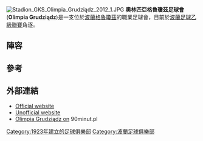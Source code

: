 {{Infobox football club |
  clubname = 奧林匹亞格魯瓊茲足球會|
  image    = <!-- 檔案不存在 Olimpia Grudziądz logo.svg ，可從英文維基百科取得 --> |
  fullname = Grudziądzki Klub Sportowy<br>Olimpia Grudziądz |
  nickname = ''Gieksa'' |
  founded  = {{start date and age|df=yes|1923}} |
  ground   = {{flagicon|POL}} [[波蘭|波蘭]][[格魯瓊茲|格魯瓊茲]][[馬林諾夫斯基體育場|馬林諾夫斯基體育場]]  |
  capacity = 5.250 |
  chairman = {{flagicon|POL}} Jacek Bojarowski  |
  manager  = {{flagicon|POL}} [[Dariusz_Kubicki|Dariusz Kubicki]] |
  league   = [[波蘭足球乙級聯賽|波蘭足球乙級聯賽]] |
  season   = 2013–14 |
  position = 波蘭足球乙級聯賽, 6 |
  pattern_la1=|pattern_b1=_whitestripes|pattern_ra1=|
  leftarm1= 008400|body1= 008400|rightarm1=008400|shorts1=ffffff|socks1=ffffff|
 
pattern_la2=|pattern_b2=|pattern_ra2=|
  leftarm2=B9F571|body2=B9F571|rightarm2=B9F571|shorts2=008400|socks2=008400|
}}
[[Image:Stadion_GKS_Olimpia_Grudziądz_2012_1.JPG|thumb]]
'''奧林匹亞格魯瓊茲足球會'''('''Olimpia Grudziądz''')是一支位於[[波蘭|波蘭]][[格魯瓊茲|格魯瓊茲]]的職業足球會，目前於[[波蘭足球乙級聯賽|波蘭足球乙級聯賽]]角逐。

== 陣容 ==
{{updated|2013年8月10日}}
{{Football squad start}}
{{Football squad player|no= 1|nat=POL|name=Daniel Osiecki|pos=GK}}
{{Football squad player|no= 2|nat=POL|name=[[Michał_Łabędzki|Michał Łabędzki]]|pos=DF}}
{{Football squad player|no= 3|nat=POL|name=Adrian Bielawski|pos=DF}}
{{Football squad player|no= 6|nat=POL|name=[[Adam_Banasiak|Adam Banasiak]]|pos=DF}}
{{Football squad player|no= 7|nat=POL|name=[[Robert_Szczot|Robert Szczot]]|pos=MF}}
{{Football squad player|no= 8|nat=POL|name=Łukasz Suchocki|pos=MF}}
{{Football squad player|no= 9|nat=POL|name=[[Piotr_Ruszkul|Piotr Ruszkul]]|pos=FW}}
{{Football squad player|no=10|nat=POL|name=[[Maciej_Kowalczyk|Maciej Kowalczyk]]|pos=FW}}
{{Football squad player|no=11|nat=POL|name=[[Marcin_Smoliński|Marcin Smoliński]]|pos=MF}}
{{Football squad player|no=12|nat=POL|name=Jędrzej Woźniak|pos=GK}}
{{Football squad player|no=13|nat=POL|name=[[Marcin_Staniek|Marcin Staniek]]|pos=DF}}
{{Football squad player|no=14|nat=POL|name=[[Dariusz_Kłus|Dariusz Kłus]]|pos=MF}}
{{Football squad player|no=16|nat=POL|name=Dariusz Gawęcki|pos=MF}}
<!-- {{Football squad player|no=17|nat=POL|name=Tomasz Adamczyk|pos=MF}} -->
{{Fs mid}}
{{Football squad player|no=18|nat=POL|name=[[Adam_Cieśliński|Adam Cieśliński]]|pos=FW}}
{{Football squad player|no=19|nat=POL|name=[[Maciej_Rogalski|Maciej Rogalski]]|pos=MF}}
{{Football squad player|no=21|nat=POL|name=Mateusz Górka|pos=MF}}
{{Football squad player|no=22|nat=POL|name=Robert Pisarczuk|pos=DF}}
{{Football squad player|no=23|nat=POL|name=Hubert Kościukiewicz|pos=DF}}
{{Football squad player|no=25|nat=POL|name=Slawomir Mazurkiewicz|pos=DF}}
{{Football squad player|no=26|nat=POL|name=[[Michał_Wróbel|Michał Wróbel]]|pos=GK}}
{{Football squad player|no=27|nat=POL|name=Marcin Woźniak|pos=DF}}
{{Football squad player|no=28|nat=SVK|name=[[Michal_Piter-Bučko|Michal Piter-Bučko]]|pos=DF}}
{{Football squad player|no=29|nat=POL|name=[[Jakub_Zabłocki|Jakub Zabłocki]]|pos=FW}}
{{Football squad player|no=32|nat=POL|name=Bartosz Fafiński|pos=MF}}
{{Football squad player|no=33|nat=POL|name=Adrian Frańczak|pos=MF}}
<!-- {{Football squad player|no=34|nat=POL|name=Bartosz Śmietanko|pos=MF}} -->
{{Football squad player|no=69|nat=POL|name=[[Michał_Wróbel|Michał Wróbel]]|pos=GK}}
{{Football squad end}}

== 參考==
{{reflist}}

==外部連結==
* [http://www.gksolimpia.com/ Official website] {{Wayback|url=http://www.gksolimpia.com/ |date=20210115142052 }}
* [http://www.olimpiagdz.vgh.pl Unofficial website]
* [http://www.90minut.pl/skarb.php?id_klub=1302&id_sezon=81 Olimpia Grudziądz on] {{Wayback|url=http://www.90minut.pl/skarb.php?id_klub=1302&id_sezon=81 |date=20201204185223 }} 90minut.pl

[[Category:1923年建立的足球俱樂部|Category:1923年建立的足球俱樂部]]
[[Category:波蘭足球俱樂部|Category:波蘭足球俱樂部]]